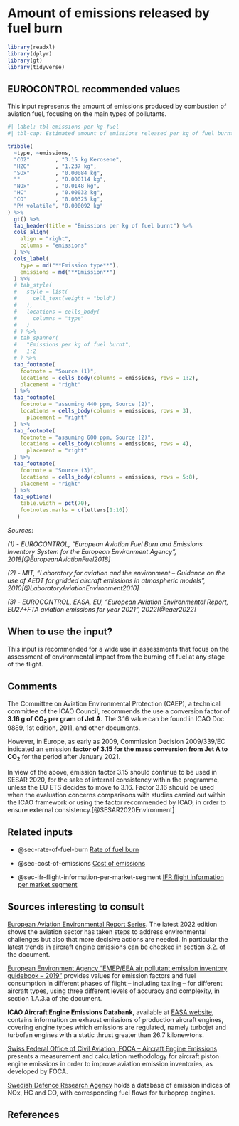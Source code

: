 # Amount of emissions released by fuel burn {#sec-amount-of-emissions-released-by-fuel-burn}


```r
library(readxl)
library(dplyr)
library(gt)
library(tidyverse)
```

## EUROCONTROL recommended values

This input represents the amount of emissions produced by combustion of aviation
fuel, focusing on the main types of pollutants.

```r
#| label: tbl-emissions-per-kg-fuel
#| tbl-cap: Estimated amount of emissions released per kg of fuel burnt

tribble(
  ~type, ~emissions,
  "CO2"        , "3.15 kg Kerosene",
  "H2O"        , "1.237 kg",
  "SOx"        , "0.00084 kg",
  ""           , "0.000114 kg",
  "NOx"        , "0.0148 kg",
  "HC"         , "0.00032 kg",
  "CO"         , "0.00325 kg",
  "PM volatile", "0.000092 kg"
) %>% 
  gt() %>% 
  tab_header(title = "Emissions per kg of fuel burnt") %>%
  cols_align(
    align = "right",
    columns = "emissions"
  ) %>% 
  cols_label(
    type = md("**Emission type**"),
    emissions = md("**Emission**")
  ) %>%
  # tab_style(
  #   style = list(
  #     cell_text(weight = "bold")
  #   ),
  #   locations = cells_body(
  #     columns = "type"
  #   )
  # ) %>% 
  # tab_spanner(
  #   "Emissions per kg of fuel burnt",
  #   1:2
  # ) %>% 
  tab_footnote(
    footnote = "Source (1)",
    locations = cells_body(columns = emissions, rows = 1:2),
    placement = "right"
  ) %>% 
  tab_footnote(
    footnote = "assuming 440 ppm, Source (2)",
    locations = cells_body(columns = emissions, rows = 3),
      placement = "right"
  ) %>% 
  tab_footnote(
    footnote = "assuming 600 ppm, Source (2)",
    locations = cells_body(columns = emissions, rows = 4),
      placement = "right"
  ) %>% 
  tab_footnote(
    footnote = "Source (3)",
    locations = cells_body(columns = emissions, rows = 5:8),
    placement = "right"
  ) %>% 
  tab_options(
    table.width = pct(70),
    footnotes.marks = c(letters[1:10])
   )
```
*Sources:*

*(1) - EUROCONTROL, "European Aviation Fuel Burn and Emissions Inventory System for the European Environment Agency ", 2018[@EuropeanAviationFuel2018]*

*(2) - MIT, "Laboratory for aviation and the environment – Guidance on the use of AEDT for gridded aircraft emissions in atmospheric models", 2010[@LaboratoryAviationEnvironment2010]*

*(3) - EUROCONTROL, EASA, EU, "European Aviation Environmental Report, EU27+FTA aviation emissions for year 2021", 2022[@eaer2022]*

## When to use the input? 

This input is recommended for a wide use in assessments that focus on the 
assessment of environmental impact from the burning of fuel at any stage of the 
flight.

## Comments

The Committee on Aviation Environmental Protection (CAEP), a technical committee 
of the ICAO Council, recommends the use a conversion factor of **3.16 g of CO~2~ per gram of Jet A.** 
The 3.16 value can be found in ICAO Doc 9889, 1st edition, 2011, 
and other documents. 

However, in Europe, as early as 2009, Commission Decision 2009/339/EC indicated 
an emission **factor of 3.15 for the mass conversion from Jet A to CO~2~** for the
period after January 2021.

In view of the above, emission factor 3.15 should continue to be used in SESAR 
2020, for the sake of internal consistency within the programme, unless the EU 
ETS decides to move to 3.16. 
Factor 3.16 should be used when the evaluation concerns comparisons with studies
carried out within the ICAO framework or using the factor recommended by ICAO, 
in order to ensure external consistency.[@SESAR2020Environment]

## Related inputs

* @sec-rate-of-fuel-burn [Rate of fuel burn](#sec-rate-of-fuel-burn)

* @sec-cost-of-emissions [Cost of emissions](#sec-cost-of-emissions)

* @sec-ifr-flight-information-per-market-segment [IFR flight information per market segment](#sec-ifr-flight-information-per-market-segment)

## Sources interesting to consult

[European Aviation Environmental Report Series](https://www.eurocontrol.int/publication/european-aviation-environmental-report-2022). 
The latest 2022 edition shows the aviation sector has taken steps to address 
environmental challenges but also that more decisive actions are needed. In 
particular the latest trends in aircraft engine emissions can be checked in 
section 3.2. of the document.

[European Environment Agency “EMEP/EEA air pollutant emission inventory guidebook – 2019”](https://www.eea.europa.eu/publications/emep-eea-guidebook-2019) 
provides values for emission factors and fuel consumption in different phases of 
flight – including taxiing – for different aircraft types, using three different
levels of accuracy and complexity, in section 1.A.3.a of the document.

**ICAO Aircraft Engine Emissions Databank**, available at [EASA website](https://www.easa.europa.eu/en/domains/environment/icao-aircraft-engine-emissions-databank),
contains information on exhaust emissions of production aircraft engines, covering 
engine types which emissions are regulated, namely turbojet and turbofan engines
with a static thrust greater than 26.7 kilonewtons.

[Swiss Federal Office of Civil Aviation, FOCA – Aircraft Engine Emissions](https://www.bazl.admin.ch/bazl/en/home/specialists/regulations-and-guidelines/environment/pollutant-emissions/aircraft-engine-emissions.html) 
presents a measurement and calculation methodology for aircraft piston engine
emissions in order to improve aviation emission inventories, as developed by FOCA.

[Swedish Defence Research Agency](https://www.foi.se/en/our-knowledge/aeronautics-and-air-combat-simulation/fois-confidential-database-for-turboprop-engine-emissions.html) holds a database of emission indices of NOx, HC and CO, 
with corresponding fuel flows for turboprop engines.

## References
